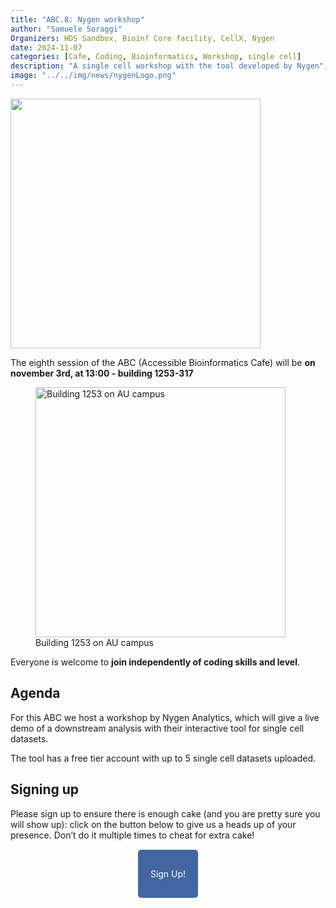 ```yaml
---
title: "ABC.8: Nygen workshop"
author: "Samuele Soraggi"
Organizers: HDS Sandbox, Bioinf Core facility, CellX, Nygen
date: 2024-11-07
categories: [Cafe, Coding, Bioinformatics, Workshop, single cell]
description: "A single cell workshop with the tool developed by Nygen",
image: "../../img/news/nygenLogo.png"
---
```


![](../../img/news/number8.png){fig-align="center" width=400px}

The eighth session of the ABC (Accessible Bioinformatics Cafe) will be **on november 3rd, at 13:00 - building 1253-317**

![Building 1253 on AU campus](../../img/news/1253-317.png){width="400px"}

Everyone is welcome to **join independently of coding skills and level**. 

## Agenda
 
For this ABC we host a workshop by Nygen Analytics, which will give a live demo of a downstream analysis with their interactive tool for single cell datasets.

The tool has a free tier account with up to 5 single cell datasets uploaded.
 
## Signing up

Please sign up to ensure there is enough cake (and you are pretty sure you will show up): click on the button below to give us a heads up of your presence. Don't do it multiple times to cheat for extra cake!

&nbsp;

 <p align="center">
  <a href="https://lnkd.in/dFUg-ZBT" style="background-color: #4266A1; color: #FFFFFF; padding: 30px 20px; text-decoration: none; border-radius: 5px;">
    Sign Up!
  </a>
</p>
